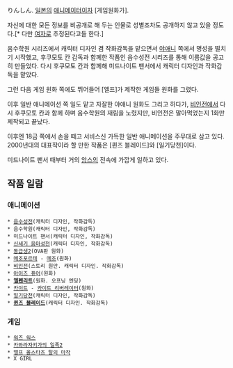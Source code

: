 りんしん.
[[일본]]의 [[애니메이터]]이자 [게임원화가].

자신에 대한 모든 정보를 비공개로 해 두는 인물로 성별조차도 공개하지 않고 있을 정도다.[* 다만 [[여자]]로 추정된다고들 한다.] 

음수학원 시리즈에서 캐릭터 디자인 겸 작화감독을 맡으면서 [[야애니]] 쪽에서 명성을 떨치기 시작했고, 후쿠모토 칸 감독과 함께한 작품인 음수성전 시리즈를 통해 이름값을 공고히 만들었다. 다시 후쿠모토 칸과 함께해 미드나이트 팬서에서 캐릭터 디자인과 작화감독을 맡았다.   

그런 다음 게임 원화 쪽에도 뛰어들어 [엘프]가 제작한 게임들 원화를 그렸다.

이후 일반 애니메이션 쪽 일도 맡고 자잘한 야애니 원화도 그리고 하다가, [[비인전]]에서 다시 후쿠모토 칸과 함께 하며 음수학원의 재림을 노렸지만, 비인전은 말아먹었는지 1화만 제작되고 끝났다. 

이후엔 18금 쪽에서 손을 떼고 서비스신 가득한 일반 애니메이션을 주무대로 삼고 있다. 2000년대의 대표작이라 할 만한 작품은 [퀸즈 블레이드]와 [일기당천]이다.  

미드나이트 팬서 때부터 거의 [[암스]]의 전속에 가깝게 일하고 있다.  




== 작품 일람 ==
=== 애니메이션 ===
 * [[음수성전]](캐릭터 디자인, 작화감독)
 * 음수학원(캐릭터 디자인, 작화감독)
 * 미드나이트 팬서(캐릭터 디자인, 작화감독)
 * [[신세기 음마성전]](캐릭터 디자인, 작화감독)
 * [[동급생2]](OVA판 원화)
 * [[메조포르테]] - [[메조]](원화)
 * [[비인전]](스토리 원안. 캐릭터 디자인. 작화감독)
 * [[아이즈 퓨어]](원화)
 * '''[[엘펜리트]]'''(원화. 오프닝 엔딩)
 * [[카이트]] - [[카이트 리버레이터]](원화)
 * [[일기당천]](캐릭터 디자인, 작화감독)
 * '''[[퀸즈 블레이드]]'''(캐릭터 디자인. 작화감독)

=== 게임 ===
 * [[워즈 워스]]
 * [[카와라자키가의 일족2]]
 * [[엘프 올스타즈 탈의 마작]]
 * X GIRL
